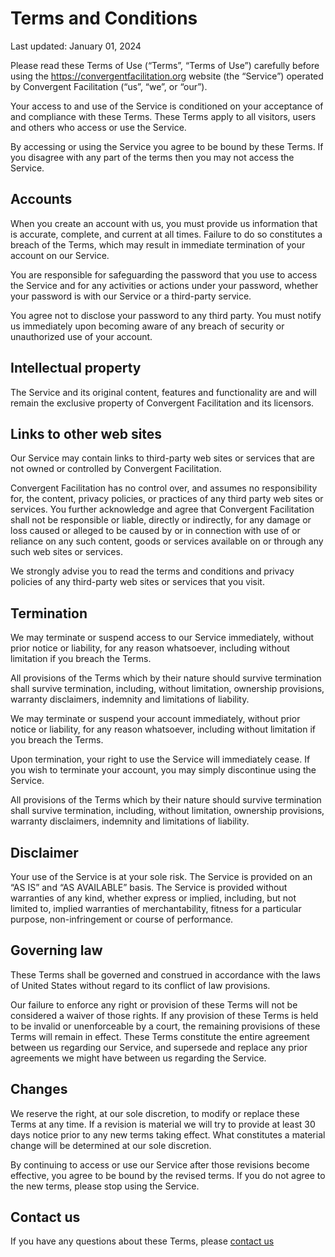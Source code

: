 # Terms and Conditions

Last updated: January 01, 2024


Please read these Terms of Use (“Terms”, “Terms of Use”) carefully before using the https://convergentfacilitation.org website (the “Service”) operated by Convergent Facilitation (“us”, “we”, or “our”).

 

Your access to and use of the Service is conditioned on your acceptance of and compliance with these Terms. These Terms apply to all visitors, users and others who access or use the Service.

 

By accessing or using the Service you agree to be bound by these Terms. If you disagree with any part of the terms then you may not access the Service.

 

## Accounts
 

When you create an account with us, you must provide us information that is accurate, complete, and current at all times. Failure to do so constitutes a breach of the Terms, which may result in immediate termination of your account on our Service.

 

You are responsible for safeguarding the password that you use to access the Service and for any activities or actions under your password, whether your password is with our Service or a third-party service.

 

You agree not to disclose your password to any third party. You must notify us immediately upon becoming aware of any breach of security or unauthorized use of your account.

 

## Intellectual property
 

The Service and its original content, features and functionality are and will remain the exclusive property of Convergent Facilitation and its licensors.

 

## Links to other web sites
 

Our Service may contain links to third-party web sites or services that are not owned or controlled by Convergent Facilitation.

 

Convergent Facilitation has no control over, and assumes no responsibility for, the content, privacy policies, or practices of any third party web sites or services. You further acknowledge and agree that Convergent Facilitation shall not be responsible or liable, directly or indirectly, for any damage or loss caused or alleged to be caused by or in connection with use of or reliance on any such content, goods or services available on or through any such web sites or services.

 

We strongly advise you to read the terms and conditions and privacy policies of any third-party web sites or services that you visit.

 

## Termination
 

We may terminate or suspend access to our Service immediately, without prior notice or liability, for any reason whatsoever, including without limitation if you breach the Terms.

 

All provisions of the Terms which by their nature should survive termination shall survive termination, including, without limitation, ownership provisions, warranty disclaimers, indemnity and limitations of liability.

 

We may terminate or suspend your account immediately, without prior notice or liability, for any reason whatsoever, including without limitation if you breach the Terms.

 

Upon termination, your right to use the Service will immediately cease. If you wish to terminate your account, you may simply discontinue using the Service.

 

All provisions of the Terms which by their nature should survive termination shall survive termination, including, without limitation, ownership provisions, warranty disclaimers, indemnity and limitations of liability.

 

## Disclaimer
 

Your use of the Service is at your sole risk. The Service is provided on an “AS IS” and “AS AVAILABLE” basis. The Service is provided without warranties of any kind, whether express or implied, including, but not limited to, implied warranties of merchantability, fitness for a particular purpose, non-infringement or course of performance.

 

## Governing law
These Terms shall be governed and construed in accordance with the laws of United States without regard to its conflict of law provisions.

 

Our failure to enforce any right or provision of these Terms will not be considered a waiver of those rights. If any provision of these Terms is held to be invalid or unenforceable by a court, the remaining provisions of these Terms will remain in effect. These Terms constitute the entire agreement between us regarding our Service, and supersede and replace any prior agreements we might have between us regarding the Service.

 

## Changes
 

We reserve the right, at our sole discretion, to modify or replace these Terms at any time. If a revision is material we will try to provide at least 30 days notice prior to any new terms taking effect. What constitutes a material change will be determined at our sole discretion.

 

By continuing to access or use our Service after those revisions become effective, you agree to be bound by the revised terms. If you do not agree to the new terms, please stop using the Service.

 

## Contact us
 

If you have any questions about these Terms, please [contact us](/contact)
